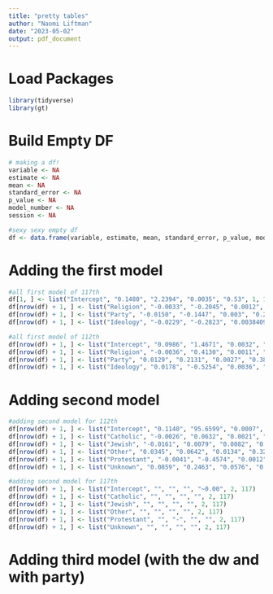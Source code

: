 ```yaml
---
title: "pretty tables"
author: "Naomi Liftman"
date: "2023-05-02"
output: pdf_document
---
```

# Load Packages
```r
library(tidyverse)
library(gt)
```

# Build Empty DF
```r
# making a df!
variable <- NA
estimate <- NA
mean <- NA
standard_error <- NA
p_value <- NA
model_number <- NA
session <- NA

#sexy sexy empty df
df <- data.frame(variable, estimate, mean, standard_error, p_value, model_number, session)
```

# Adding the first model
```r
#all first model of 117th
df[1, ] <- list("Intercept", "0.1480", "2.2394", "0.0035", "0.53", 1, 117)
df[nrow(df) + 1, ] <- list("Religion", "-0.0033", "-0.2045", "0.0012", "0.53", 1, 117)
df[nrow(df) + 1, ] <- list("Party", "-0.0150", "-0.1447", "0.003", "0.23", 1, 117)
df[nrow(df) + 1, ] <- list("Ideology", "-0.0229", "-0.2823", "0.003840998", ".19", 1, 117)

#all first model of 112th
df[nrow(df) + 1, ] <- list("Intercept", "0.0986", "1.4671", "0.0032", "~0.00", 1, 112)
df[nrow(df) + 1, ] <- list("Religion", "-0.0036", "0.4130", "0.0011", "0.53", 1, 112)
df[nrow(df) + 1, ] <- list("Party", "0.0129", "0.2131", "0.0027", "0.38", 1, 112)
df[nrow(df) + 1, ] <- list("Ideology", "0.0178", "-0.5254", "0.0036", "0.37", 1, 112)
```


# Adding second model
```r
#adding second model for 112th
df[nrow(df) + 1, ] <- list("Intercept", "0.1140", "95.6599", "0.0007", "~0.00", 2, 112)
df[nrow(df) + 1, ] <- list("Catholic", "-0.0026", "0.0632", "0.0021", "0.77", 2, 112)
df[nrow(df) + 1, ] <- list("Jewish", "-0.0161", "0.0079", "0.0082", "0.48", 2, 112)
df[nrow(df) + 1, ] <- list("Other", "0.0345", "0.0642", "0.0134", "0.32", 2, 112)
df[nrow(df) + 1, ] <- list("Protestant", "-0.0041", "-0.4574", "0.0012", "0.74", 2, 112)
df[nrow(df) + 1, ] <- list("Unknown", "0.0859", "0.2463", "0.0576", "0.23", 2, 112)

#adding second model for 117th
df[nrow(df) + 1, ] <- list("Intercept", "", "", "", "~0.00", 2, 117)
df[nrow(df) + 1, ] <- list("Catholic", "", "", "", "", 2, 117)
df[nrow(df) + 1, ] <- list("Jewish", "", "", "", "", 2, 117)
df[nrow(df) + 1, ] <- list("Other", "", "", "", "", 2, 117)
df[nrow(df) + 1, ] <- list("Protestant", "", "-", "", "", 2, 117)
df[nrow(df) + 1, ] <- list("Unknown", "", "", "", "", 2, 117)
```


# Adding third model (with the dw and with party)










